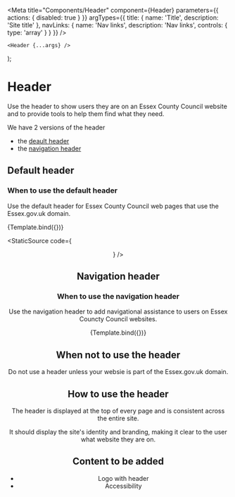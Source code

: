 
<Meta
    title="Components/Header"
    component={Header}
    parameters={{
        actions: {
            disabled: true
        }
    }}
    argTypes={{
        title: {
            name: 'Title',
            description: 'Site title'
        },
        navLinks: {
            name: 'Nav links',
            description: 'Nav links',
            controls: {
                type: 'array'
            }
        }
    }}
/>

    <Header {...args} />
);

# Header

Use the header to show users they are on an Essex County Council website and to provide tools to help them find what they need.

We have 2 versions of the header

- the [deault header](#default-header)
- the [navigation header](#navigation-header)

## Default header

### When to use the default header

Use the default header for Essex County Council web pages that use the Essex.gov.uk domain.

<Canvas>
    <Story
        name="Default header"
        args={{
            title: 'ECC Storybook'
        }}
    >
        {Template.bind({})}
    </Story>
</Canvas>

<StaticSource code={<Header title='ECC Storybook' />} />

## Navigation header

### When to use the navigation header

Use the navigation header to add navigational assistance to users on Essex Councty Council websites.

<Canvas>
    <Story
        name="Navigation header"
        args={{
            title: 'ECC Storybook',
            navLinks: [
                {href: '#1', text: 'Link 1'},
                {href: '#2', text: 'Link 2'},
                {href: '#3', text: 'Link 3'}
            ]
        }}
    >
        {Template.bind({})}
    </Story>
</Canvas>

## When not to use the header

Do not use a header unless your websie is part of the Essex.gov.uk domain.

## How to use the header

The header is displayed at the top of every page and is consistent across the entire site.

It should display the site's identity and branding, making it clear to the user what website they are on.

## Content to be added

- Logo with header
- Accessibility
